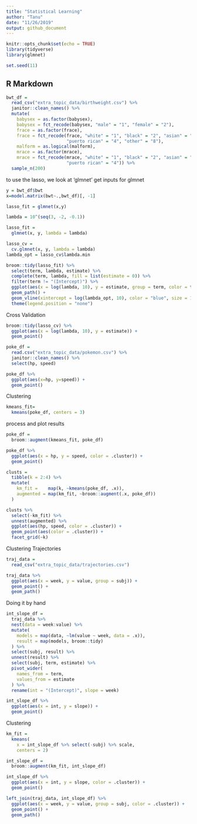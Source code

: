 ```yaml
---
title: "Statistical Learning"
author: "Tanu"
date: "11/26/2019"
output: github_document
---
```


```r
knitr::opts_chunk$set(echo = TRUE)
library(tidyverse)
library(glmnet)

set.seed(11)
```

## R Markdown
```r
bwt_df = 
  read_csv("extra_topic_data/birthweight.csv") %>% 
  janitor::clean_names() %>%
  mutate(
    babysex = as.factor(babysex),
    babysex = fct_recode(babysex, "male" = "1", "female" = "2"),
    frace = as.factor(frace),
    frace = fct_recode(frace, "white" = "1", "black" = "2", "asian" = "3", 
                       "puerto rican" = "4", "other" = "8"),
    malform = as.logical(malform),
    mrace = as.factor(mrace),
    mrace = fct_recode(mrace, "white" = "1", "black" = "2", "asian" = "3", 
                       "puerto rican" = "4")) %>% 
  sample_n(200)
```
to use the lasso, we look at 'glmnet'
get inputs for glmnet

```r
y = bwt_df$bwt
x=model.matrix(bwt~.,bwt_df)[, -1]

lasso_fit = glmnet(x,y)
```

```r
lambda = 10^(seq(3, -2, -0.1))

lasso_fit =
  glmnet(x, y, lambda = lambda)

lasso_cv =
  cv.glmnet(x, y, lambda = lambda)
lambda_opt = lasso_cv$lambda.min
```

```r
broom::tidy(lasso_fit) %>% 
  select(term, lambda, estimate) %>% 
  complete(term, lambda, fill = list(estimate = 0)) %>% 
  filter(term != "(Intercept)") %>% 
  ggplot(aes(x = log(lambda, 10), y = estimate, group = term, color = term)) + 
  geom_path() + 
  geom_vline(xintercept = log(lambda_opt, 10), color = "blue", size = 1.2) +
  theme(legend.position = "none")
```

Cross Validation

```r
broom::tidy(lasso_cv) %>% 
  ggplot(aes(x = log(lambda, 10), y = estimate)) + 
  geom_point()  
```

```r
poke_df =
  read.csv("extra_topic_data/pokemon.csv") %>% 
  janitor::clean_names() %>% 
  select(hp, speed)
```

```r
poke_df %>% 
  ggplot(aes(x=hp, y=speed)) +
  geom_point()
```

Clustering

```r
kmeans_fit= 
  kmeans(poke_df, centers = 3)
```

process and plot results

```r
poke_df =
  broom::augment(kmeans_fit, poke_df)

poke_df %>% 
  ggplot(aes(x = hp, y = speed, color = .cluster)) +
  geom_point()
```


```r
clusts =
  tibble(k = 2:4) %>%
  mutate(
    km_fit =    map(k, ~kmeans(poke_df, .x)),
    augmented = map(km_fit, ~broom::augment(.x, poke_df))
  )

clusts %>% 
  select(-km_fit) %>% 
  unnest(augmented) %>% 
  ggplot(aes(hp, speed, color = .cluster)) +
  geom_point(aes(color = .cluster)) +
  facet_grid(~k)
```


Clustering Trajectories

```r
traj_data = 
  read_csv("extra_topic_data/trajectories.csv")

traj_data %>% 
  ggplot(aes(x = week, y = value, group = subj)) + 
  geom_point() + 
  geom_path()
```

Doing it by hand

```r
int_slope_df = 
  traj_data %>% 
  nest(data = week:value) %>% 
  mutate(
    models = map(data, ~lm(value ~ week, data = .x)),
    result = map(models, broom::tidy)
  ) %>% 
  select(subj, result) %>% 
  unnest(result) %>% 
  select(subj, term, estimate) %>% 
  pivot_wider(
    names_from = term,
    values_from = estimate
  ) %>% 
  rename(int = "(Intercept)", slope = week)

```

```r
int_slope_df %>% 
  ggplot(aes(x = int, y = slope)) + 
  geom_point()
```


Clustering

```r
km_fit = 
  kmeans(
    x = int_slope_df %>% select(-subj) %>% scale, 
    centers = 2)

int_slope_df =
  broom::augment(km_fit, int_slope_df)

```

```r
int_slope_df %>% 
  ggplot(aes(x = int, y = slope, color = .cluster)) +
  geom_point()
```

```r
left_join(traj_data, int_slope_df) %>% 
  ggplot(aes(x = week, y = value, group = subj, color = .cluster)) + 
  geom_point() + 
  geom_path() 
```

